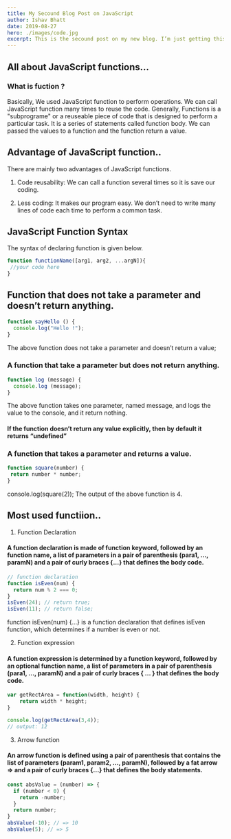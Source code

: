 ```yaml
---
title: My Secound Blog Post on JavaScript
author: Ishav Bhatt
date: 2019-08-27
hero: ./images/code.jpg
excerpt: This is the secound post on my new blog. I’m just getting this new blog going, so stay tuned for more.
---
```



## All about JavaScript functions...

### What is fuction ?

Basically, We used JavaScript function to perform operations. We can call JavaScript function many times to reuse the code. Generally, Functions is a "subprograme" or a reuseable piece of code that is designed to perform a particular task. 
It is a series of statements called function body. We can passed the values to a function and the function return a value. 

## Advantage of JavaScript function..

There are mainly two advantages of JavaScript functions.

1. Code reusability: We can call a function several times so it is save our coding.

2. Less coding: It makes our program easy. We don’t need to write many lines of code each time to perform a common task.


## JavaScript Function Syntax

The syntax of declaring function is given below.

```javascript
function functionName([arg1, arg2, ...argN]){  
 //your code here  
} 
```	

## Function that does not take a parameter and doesn’t return anything.

```javascript
function sayHello () {
  console.log("Hello !");
} 
```	
The above function does not take a parameter and doesn’t return a value;


### A function that take a parameter but does not return anything.
```javascript
function log (message) {
  console.log (message);
}
```
The above function takes one parameter, named message, and logs the value to the console, and it return nothing.

#### If the function doesn’t return any value explicitly, then by default it returns “undefined”

### A function that takes a parameter and returns a value.

```javascript
function square(number) {
 return number * number;
}

```
console.log(square(2));
The output of the above function is 4.

## Most used functiion..

1. Function Declaration

#### A function declaration is made of function keyword, followed by an function name, a list of parameters in a pair of parenthesis (para1, ..., paramN) and a pair of curly braces {...} that defines the body code.

```javascript
// function declaration
function isEven(num) {
  return num % 2 === 0;
}
isEven(24); // return true;
isEven(11); // return false;

```
function isEven(num) {...} is a function declaration that defines isEven function, which determines if a number is even or not.

2. Function expression

#### A function expression is determined by a function keyword, followed by an optional function name, a list of parameters in a pair of parenthesis (para1, ..., paramN) and a pair of curly braces { ... } that defines the body code.

```javascript
var getRectArea = function(width, height) {
    return width * height;
}

console.log(getRectArea(3,4));
// output: 12

```
3. Arrow function

#### An arrow function is defined using a pair of parenthesis that contains the list of parameters (param1, param2, ..., paramN), followed by a fat arrow => and a pair of curly braces {...} that defines the body statements.

```javascript
const absValue = (number) => {
  if (number < 0) {
    return -number;
  }
  return number;
}
absValue(-10); // => 10
absValue(5); // => 5

```